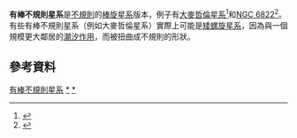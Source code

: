 '''有棒不規則星系'''是[[不規則星系|不規則]]的[[棒旋星系|棒旋星系]]版本，例子有[[大麥哲倫星系|大麥哲倫星系]]<ref>{{Cite web |url=http://arxiv.org/pdf/astro-ph/9908050 |title=Sidney van den Bergh, ''The Local Group of Galaxies'', National Research Council of Canada |access-date=2014-10-06 |archive-date=2020-04-14 |archive-url=https://web.archive.org/web/20200414180106/https://arxiv.org/ftp/astro-ph/papers/9908/9908050.pdf |dead-url=no }}</ref>和[[NGC_6822|NGC 6822]]<ref>{{Cite web |url=http://edoc.ub.uni-muenchen.de/archive/00000082/01/Przybilla_Norbert.pdf |title=Norbert Przybilla, ''Quantitative Spectroscopy of Supergiants'', Munich, 2002 |access-date=2014-10-06 |archive-date=2007-09-30 |archive-url=https://web.archive.org/web/20070930204053/http://edoc.ub.uni-muenchen.de/archive/00000082/01/Przybilla_Norbert.pdf |dead-url=no }}</ref>。有些有棒不規則星系（例如大麥哲倫星系）實際上可能是[[矮螺旋星系|矮螺旋星系]]，因為與一個規模更大鄰居的[[星系潮汐|潮汐作用]]，而被扭曲成不規則的形狀。

== 參考資料 ==
{{Reflist}}

{{星系}}

[[Category:有棒不規則星系|]]
[[Category:不規則星系|*]]
[[Category:有棒星系|*]]